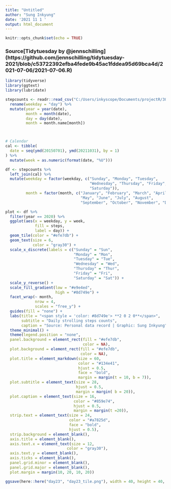 ```yaml
---
title: "Untitled"
author: "Sung Inkyung"
date: '2021 11 1 '
output: html_document
---
```


```r
knitr::opts_chunk$set(echo = TRUE)
```
### Source[Tidytuesday by @jennschilling] (https://github.com/jennschilling/tidytuesday-2021/blob/c53722392efba4fede9b45ac1fddea95d69bca4d/2021-07-06/2021-07-06.R)
```r
library(tidyverse)
library(ggtext)
library(lubridate)
```


```r
stepcounts <- readr::read_csv("C:/Users/inkyscope/Documents/projectR/30DayChartChallenge/data/inkystepcounts.csv") %>% 
  rename(weekday = "day") %>% 
  mutate(year = year(date),
         month = month(date),
         day = day(date),
         month = month.name[month]) 



# Calendar
cal <- tibble(
  date = seq(ymd(20150701), ymd(20211031), by = 1)
) %>% 
  mutate(week = as.numeric(format(date, "%U")))
```


```r
df <- stepcounts %>% 
  left_join(cal) %>% 
  mutate(weekday = factor(weekday, c("Sunday", "Monday", "Tuesday",
                                     "Wednesday", "Thursday", "Friday",
                                     "Saturday")),
         month = factor(month, c("January", "February", "March", "April",
                                 "May", "June", "July", "August",
                                 "September", "October", "November", "December"))) 

```


```r
plot <- df %>% 
  filter(year == 2020) %>% 
  ggplot(aes(x = weekday, y = week,
             fill = steps,
             label = day)) +
  geom_tile(color = "#efe7db") +
  geom_text(size = 6,
            color = "gray30") +
  scale_x_discrete(labels = c("Sunday" = "Sun",
                              "Monday" = "Mon",
                              "Tuesday" = "Tue",
                              "Wednesday" = "Wed",
                              "Thursday" = "Thur",
                              "Friday" = "Fri",
                              "Saturday" = "Sat")) +
  scale_y_reverse() +
  scale_fill_gradient(low = "#e9e4ed",
                      high = "#8d749e") +
  facet_wrap(~ month, 
             nrow = 4,
             scales = "free_y") +
  guides(fill = "none") +
  labs(title = "<span style = 'color: #8d749e'> **2 0 2 0**</span>",
       subtitle = "Daily strolling steps counts",
       caption = "Source: Personal data record | Graphic: Sung Inkyung") +
  theme_minimal() +
  theme(legend.position = "none",
  panel.background = element_rect(fill = "#efe7db", 
                                  color = NA),
  plot.background = element_rect(fill = "#efe7db",  
                                 color = NA),
  plot.title = element_markdown(size = 60,
                                color = "#134e41",
                                hjust = 0.5,
                                face = "bold",
                                margin = margin(t = 10, b = 7)),
  plot.subtitle = element_text(size = 28,
                               hjust = 0.5,
                               margin = margin( b = 20)),
  plot.caption = element_text(size = 16,
                              color = "#859e74",
                              hjust = 0.5,
                              margin = margin(t =20)),
  strip.text = element_text(size = 24, 
                            color = "#a7825d",
                            face = "bold",
                            hjust = 0.5),
  strip.background = element_blank(),
  axis.title = element_blank(),
  axis.text.x = element_text(size = 12, 
                           color = "gray30"),
  axis.text.y = element_blank(),
  axis.ticks = element_blank(),
  panel.grid.minor = element_blank(),
  panel.grid.major = element_blank(),
  plot.margin = margin(10, 20, 10, 20))

ggsave(here::here("day23", "day23_tile.png"), width = 40, height = 40, dpi = 300, units = "cm")
```
